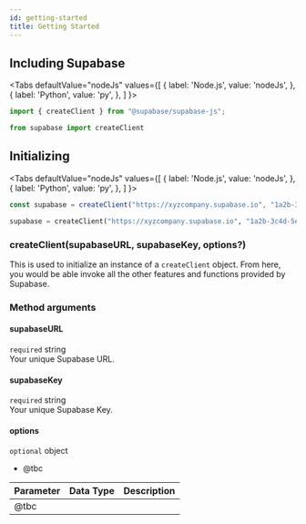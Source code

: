 ```yaml
---
id: getting-started
title: Getting Started
---
```



## Including Supabase
<Tabs
  defaultValue="nodeJs"
  values={[
    { label: 'Node.js', value: 'nodeJs', },
    { label: 'Python', value: 'py', },
  ]
}>
<TabItem value="nodeJs">

```js
import { createClient } from "@supabase/supabase-js";
```
</TabItem>

<TabItem value="py">

```py
from supabase import createClient
```
</TabItem>
</Tabs>


## Initializing

<Tabs
  defaultValue="nodeJs"
  values={[
    { label: 'Node.js', value: 'nodeJs', },
    { label: 'Python', value: 'py', },
  ]
}>
<TabItem value="nodeJs">

```js
const supabase = createClient("https://xyzcompany.supabase.io", "1a2b-3c4d-5e6f-7g8h");
```
</TabItem>

<TabItem value="py">

```py
supabase = createClient("https://xyzcompany.supabase.io", "1a2b-3c4d-5e6f-7g8h")
```
</TabItem>
</Tabs>

### createClient(supabaseURL, supabaseKey, options?)
This is used to initialize an instance of a `createClient` object. From here, you would be able
invoke all the other features and functions provided by Supabase.

### Method arguments
#### supabaseURL
`required` string  
Your unique Supabase URL.

#### supabaseKey
`required` string  
Your unique Supabase Key.

#### options
`optional` object
- @tbc

| Parameter   | Data Type | Description |
| ----------- | --------- | ----------- |
| @tbc        |           |             |

